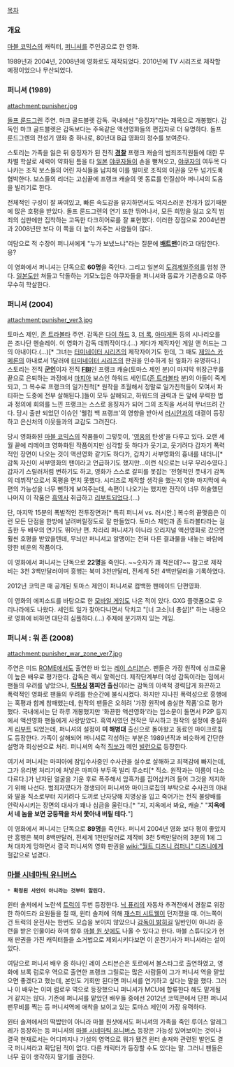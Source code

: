 [[목차]]
=== 개요 ===
[[마블 코믹스]]의 캐릭터, [[퍼니셔]]를 주인공으로 한 영화.

1989년과 2004년, 2008년에 영화로도 제작되었다. 2010년에 TV 시리즈로 제작할 예정이었으나 무산되었다.

=== 퍼니셔 (1989) ===
attachment:punisher.jpg

[[돌프 룬드그렌]] 주연. 마크 골드블렛 감독. 국내에선 "응징자"라는 제목으로 개봉했다. 감독인 마크 골드블렛은 감독보다는 주옥같은 액션영화들의 편집자로 더 유명하다. 돌프 룬드그렌의 전성기 영화 중 하나로, 80년대 B급 영화의 정수를 보여준다.

스토리는 가족을 잃은 뒤 응징자가 된 전직 '''[[경찰]]''' 프랭크 캐슬의 범죄조직원들에 대한 무차별 학살로 세력이 약화된 틈을 타 [[일본]] [[야쿠자]]들이 손을 뻗쳐오고, [[야쿠자]]의 여두목 다나카는 조직 보스들의 어린 자식들을 납치해 이를 빌미로 조직의 이권을 모두 넘기도록 협박한다. 보스들의 리더는 고심끝에 프랭크 캐슬의 옛 동료를 인질삼아 퍼니셔의 도움을 빌리기로 한다. 

전체적인 구성이 잘 짜여있고, 빠른 속도감을 유지하면서도 억지스러운 전개가 없기때문에 많은 호평을 받았다. 돌프 룬드그렌의 연기 또한 뛰어나서, 모든 희망을 잃고 오직 범죄의 심판에만 집착하는 고독한 다크히어로를 잘 표현했다. 이러한 장점으로 2004년판과 2008년판 보다 이 쪽을 더 높이 쳐주는 사람들이 많다.

여담으로 적 수장이 퍼니셔에게 "누가 보냈느냐"라는 질문에 '''[[배트맨]]'''이라고 대답한다. 응?

이 영화에서 퍼니셔는 단독으로 '''60명'''을 죽인다. 그리고 일본의 [[도검제일주의]]를 엄청 깐다. [[일본도]]만 쳐들고 닥돌하는 기모노입은 야쿠자들을 퍼니셔와 동료가 기관총으로 아주 무수히 학살한다.

=== 퍼니셔 (2004) ===
attachment:punisher_ver3.jpg

토마스 제인, [[존 트라볼타]] 주연. 감독은 [[다이 하드]] 3, [[더 록]], [[아마게돈]] 등의 시나리오를 쓴 조나단 헨슬레이. 이 영화가 감독 데뷔작이다.(…) 게다가 제작자인 게일 앤 허드는 그의 아내이다.(…)[* 그녀는 [[터미네이터 시리즈]]의 제작자이기도 한데, 그 때도 [[제임스 카메론]]의 아내로서 1달러에 [[터미네이터 시리즈]]의 판권을 인수하게 된 일화가 유명하다.]
스토리는 전직 '''[[군인]]'''이자 전직 '''[[FBI]]'''인 프랭크 캐슬(토마스 제인 분)이 마지막 위장근무를 끝으로 은퇴하는 과정에서 [[마피아]] 보스인 하워드 세인트([[존 트라볼타]] 분)의 아들이 죽게 되고, 그 복수로 프랭크의 일가친척[* 원작을 초월해서 정말로 일가친척들이 모여서 파티하는 도중에 전부 살해된다.]들이 모두 살해되고, 하워드의 권력과 돈 앞에 무력한 법과 정의에 회의를 느낀 프랭크는 스스로 응징자가 되어 그의 조직을 서서히 무너뜨려 간다. 당시 출판 되었던 이슈인 '웰컴 백 프랭크'의 영향을 받아서 [[러시안]]과의 대결이 등장하고 은신처의 이웃들과의 교감도 그려진다.

당시 영화화된 [[마블 코믹스]]의 작품들이 그렇듯이, '[[영웅]]의 탄생'을 다루고 있다. 오랜 세월 끝에 리메이크 영화화된 작품이지만 심각할 듯 하다가 웃기고, 웃기려다 갑자기 폭력적인 장면이 나오는 것이 액션영화 같기도 하다가, 갑자기 서부영화의 흉내를 내더니[* 감독 자신이 서부영화의 팬이라고 언급하기도 했지만...이런 식으로는 너무 무리수였다.] 갑자기 스릴러처럼 변하기도 하고, 영화가 스스로 갈피를 못잡는 '전형적인 풋내기 감독의 데뷔작'으로서 혹평을 면치 못했다. 시리즈로 제작할 생각을 했는지 영화 마지막에 속편의 가능성을 너무 뻔하게 보여주는데, 속편이 나오기는 했지만 전작이 너무 허술했던 나머지 이 작품은 [[흑역사]] 취급하고 [[리부트]]되었다.(…) 

단, 마지막 15분의 폭발적인 전투장면과[* 특히 퍼니셔 vs. 러시안.]  복수의 끝맺음은 이런 모든 단점을 한방에 날려버릴정도로 잘 만들었다. 토마스 제인과 존 트라볼타라는 걸출한 두 배우의 연기도 뛰어난 편. 차라리 퍼니셔가 아니라 오리지널 액션영화로 갔으면 훨씬 호평을 받았을텐데, 무늬만 퍼니셔고 알맹이는 전혀 다른 결과물을 내놓는 바람에 망한 비운의 작품이다.

이 영화에서 퍼니셔는 단독으로 '''22명'''을 죽인다. ~~숫자가 꽤 적은데?~~  참고로 제작비는 3천 3백만달러이며 흥행는 북미 3천만달러, 전세계 5천 4백만달러을 기록하였다.

2012년 코믹콘 때 공개된 토마스 제인이 퍼니셔로 컴백한 팬메이드 단편영화.
{{{#!html
<iframe width="640" height="360" src="//www.youtube.com/embed/14gJFtoUViU" frameborder="0" allowfullscreen></iframe>
}}}

이 영화의 에피소드를 바탕으로 한 [[모바일 게임]]도 나온 적이 있다. GXG 플랫폼으로 우리나라에도 나왔다. 세인트 일가 찾아다니면서 닥치고 "[너 고소|너 총살]!" 하는 내용으로 영화에 비하면 대단히 심플하다.(...) 주제에 분기까지 있는 게임.
=== 퍼니셔 : 워 존 (2008) ===
attachment:punisher_war_zone_ver7.jpg

주연은 미드 [[ROME]]에서도 출연한 바 있는 [[레이 스티븐슨]]. 팬들은 가장 원작에 싱크로율이 높은 배우로 평가한다. 감독은 렉시 알렉산더.
제작단계부터 여성 감독이라는 점에서 팬들의 우려를 낳았으나, '''[[킥복싱]] 챔피언 출신'''이라는 감독의 이색적 경력답게 화끈하고 폭력적인 영화로 팬들의 우려를 한순간에 불식시켰다. 하지만 지나친 폭력성으로 흥행에는 혹평과 함께 참패했는데, 원작의 팬들은 오히려 '가장 원작에 충실한 작품'으로 평가했다. 국내에서는 단 하루 개봉했지만 '화끈한 액션영화'라는 입소문이 돌면서 P2P 등지에서 액션영화 팬들에게 사랑받았다. 흑역사였던 전작은 무시하고 원작의 설정에 충실하게 [[리부트]] 되었는데, 퍼니셔의 설정이 '''미 해병대''' 출신으로 돌아왔고 동료인 마이크로칩도 등장한다. 가족이 살해되어 퍼니셔로 각성하는 부분은 1989년작과 비슷하게 간단한 설명과 회상씬으로 처리. 퍼니셔의 숙적 [[직쏘]]가 메인 [[빌런]]으로 등장한다.

여기서 퍼니셔는 마피아에 잠입수사중인 수사관을 실수로 살해하고 죄책감에 빠지는데, 그가 유리병 처리기에 처넣은 마피아 부두목 빌리 루소티[* 직소. 원작과는 이름이 다소 다르다.]가 난자된 얼굴을 기운 후로 폭주해서 암흑가를 집어삼키려 들어 그것을 저지하기 위해 나선다. 범죄자였다가 갱생되어 퍼니셔와 마이크로칩의 부탁으로 수사관의 아내와 딸을 직소로부터 지키려다 도끼로 난자당해 치명상을 입고 죽어가는 전직 불량배를 안락사시키는 장면의 대사가 꽤나 심금을 울린다.[* "지, 지옥에서 봐요, 캐슬." "'''지옥에서 네 놈을 보면 궁둥짝을 차서 쫓아내 버릴 테다.'''"]

이 영화에서 퍼니셔는 단독으로 '''89명'''을 죽인다. 퍼니셔 2004년 영화 보다 평이 좋았지만 흥행은 북미 8백만달러, 전세계 1천만달러로 제작비 3천 5백만달러의 3분의 1에 그쳐 대차게 망하면서 결국 퍼니셔의 영화 판권을  [[wiki:"월트 디즈니 컴퍼니" 디즈니]]에게 헐값으로 넘겼다.

=== [[마블 시네마틱 유니버스]] ===
 * '''확정된 사안이 아니라는 것부터 알린다.'''

윈터 솔저에서 노란색 [[트럭]]이 두번 등장한다. [[닉 퓨리(마블 시네마틱 유니버스)|닉 퓨리]]의 자동차 추격전에서 경찰로 위장한 하이드라 요원들을 칠 때, 윈터 솔저에 의해 [[재스퍼 시트웰]]이 던저졌을 때. 어느쪽이건 트럭의 운전사는 한번도 모습을 보이지 않았으나 [http://gall.dcinside.com/sphero/70282 감독이 밝히길] 일반인이 아니라 훈련을 받은 인물이라 하며 향후 [[마블 원 샷]]에도 나올 수 있다고 한다. 마블 스튜디오가 현재 판권을 가진 캐릭터들을 소거법으로 제외시키다보면 이 운전기사가 퍼니셔라는 설이 있다.

여담으로 퍼니셔 배우 중 하나인 레이 스티븐슨은 토르에서 볼스타그로 출연하였고, 영화에 브록 럼로우 역으로 출연한 프랭크 그릴로는 많은 사람들이 그가 퍼니셔 역을 맡았으면 좋겠다고 했는데, 본인도 기회만 된다면 퍼니셔를 연기하고 싶다는 말을 했다. 그러나 이 배우는 이미 럼로우 역으로 등장했으니 퍼니셔가 MCU에 합류한다 해도 맡게될 거 같지는 않다. 기존에 퍼니셔를 맡았던 배우들 중에선 2012년 코믹콘에서 단편 퍼니셔 팬무비를 찍는 등 퍼니셔역에 애착을 보이고 있는 토마스 제인이 가장 유력하다.

윈터 솔져에서의 떡밥만이 아니라 마블 원샷에서도 퍼니셔의 가족을 죽인 루이스 알레그레가 등장하는 등 퍼니셔의 [[마블 시네마틱 유니버스]] 등장은 가능성 있어보이는 것이나 결국 현재로서는 어디까지나 가설의 영역으로 뭐가 됐건 윈터 솔져와 관련된 발언도 결국 퍼니셔라고 확답된 적이 없다. 다른 캐릭터가 등장할 수도 있다는 말. 그러니 팬들은 너무 깊이 생각하지 말기를 권한다.
